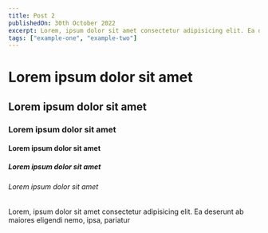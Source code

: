 ```yaml
---
title: Post 2
publishedOn: 30th October 2022
excerpt: Lorem, ipsum dolor sit amet consectetur adipisicing elit. Ea deserunt ab maiores eligendi nemo, ipsa, pariatur
tags: ["example-one", "example-two"]
---
```



<Head>
  <title>James Riall - Post 2</title>
</Head>

# Lorem ipsum dolor sit amet

## Lorem ipsum dolor sit amet

### Lorem ipsum dolor sit amet

#### Lorem ipsum dolor sit amet

##### Lorem ipsum dolor sit amet

###### Lorem ipsum dolor sit amet

Lorem, ipsum dolor sit amet consectetur adipisicing elit. Ea deserunt ab maiores eligendi nemo, ipsa, pariatur

